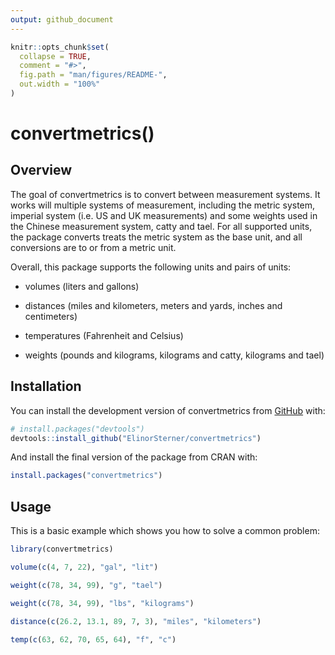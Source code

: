 ```yaml
---
output: github_document
---
```


<!-- README.md is generated from README.Rmd. Please edit that file -->

```r
knitr::opts_chunk$set(
  collapse = TRUE,
  comment = "#>",
  fig.path = "man/figures/README-",
  out.width = "100%"
)
```

# convertmetrics()

<!-- badges: start -->

<!-- badges: end -->

## Overview

The goal of convertmetrics is to convert between measurement systems. It works will multiple systems of measurement, including the metric system, imperial system (i.e. US and UK measurements) and some weights used in the Chinese measurement system, catty and tael. For all supported units, the package converts treats the metric system as the base unit, and all conversions are to or from a metric unit.

Overall, this package supports the following units and pairs of units:

-   volumes (liters and gallons)

-   distances (miles and kilometers, meters and yards, inches and centimeters)

-   temperatures (Fahrenheit and Celsius)

-   weights (pounds and kilograms, kilograms and catty, kilograms and tael)

## Installation

You can install the development version of convertmetrics from [GitHub](https://github.com/) with:

``` r
# install.packages("devtools")
devtools::install_github("ElinorSterner/convertmetrics")
```

And install the final version of the package from CRAN with:

```r
install.packages("convertmetrics")
```

## Usage

This is a basic example which shows you how to solve a common problem:

```r
library(convertmetrics)

volume(c(4, 7, 22), "gal", "lit")

weight(c(78, 34, 99), "g", "tael")

weight(c(78, 34, 99), "lbs", "kilograms")

distance(c(26.2, 13.1, 89, 7, 3), "miles", "kilometers")

temp(c(63, 62, 70, 65, 64), "f", "c")

```

